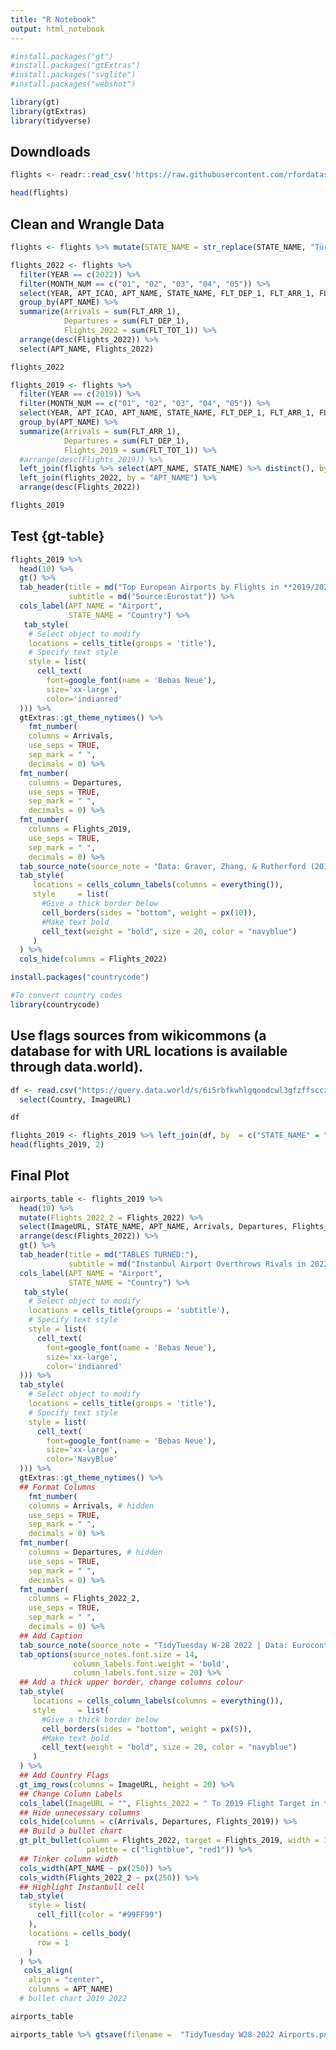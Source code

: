 ```yaml
---
title: "R Notebook"
output: html_notebook
---
```


```r
#install.packages("gt")
#install.packages("gtExtras")
#install.packages("svglite")
#install.packages("webshot")

library(gt)
library(gtExtras)
library(tidyverse)
```

## Downdloads
```r
flights <- readr::read_csv('https://raw.githubusercontent.com/rfordatascience/tidytuesday/master/data/2022/2022-07-12/flights.csv')

head(flights)
```
## Clean and Wrangle Data
```r
flights <- flights %>% mutate(STATE_NAME = str_replace(STATE_NAME, "Türkiye", "Turkey"))
```

```r
flights_2022 <- flights %>%
  filter(YEAR == c(2022)) %>%
  filter(MONTH_NUM == c("01", "02", "03", "04", "05")) %>%
  select(YEAR, APT_ICAO, APT_NAME, STATE_NAME, FLT_DEP_1, FLT_ARR_1, FLT_TOT_1 ) %>%
  group_by(APT_NAME) %>%
  summarize(Arrivals = sum(FLT_ARR_1),
            Departures = sum(FLT_DEP_1),
            Flights_2022 = sum(FLT_TOT_1)) %>%
  arrange(desc(Flights_2022)) %>%
  select(APT_NAME, Flights_2022)

flights_2022
```

```r
flights_2019 <- flights %>%
  filter(YEAR == c(2019)) %>%
  filter(MONTH_NUM == c("01", "02", "03", "04", "05")) %>%
  select(YEAR, APT_ICAO, APT_NAME, STATE_NAME, FLT_DEP_1, FLT_ARR_1, FLT_TOT_1 ) %>%
  group_by(APT_NAME) %>%
  summarize(Arrivals = sum(FLT_ARR_1),
            Departures = sum(FLT_DEP_1),
            Flights_2019 = sum(FLT_TOT_1)) %>%
  #arrange(desc(Flights_2019)) %>%
  left_join(flights %>% select(APT_NAME, STATE_NAME) %>% distinct(), by = "APT_NAME") %>%
  left_join(flights_2022, by = "APT_NAME") %>%
  arrange(desc(Flights_2022))

flights_2019
```
## Test {gt-table}
```r
flights_2019 %>%
  head(10) %>%
  gt() %>%
  tab_header(title = md("Top European Airports by Flights in **2019/2022**"),
             subtitle = md("Source:Eurostat")) %>%
  cols_label(APT_NAME = "Airport",
             STATE_NAME = "Country") %>%
   tab_style(
    # Select object to modify
    locations = cells_title(groups = 'title'),
    # Specify text style
    style = list(
      cell_text(
        font=google_font(name = 'Bebas Neue'), 
        size='xx-large',
        color='indianred'
  ))) %>%
  gtExtras::gt_theme_nytimes() %>%
    fmt_number(
    columns = Arrivals,
    use_seps = TRUE,
    sep_mark = " ",
    decimals = 0) %>%
  fmt_number(
    columns = Departures,
    use_seps = TRUE,
    sep_mark = " ",
    decimals = 0) %>%
  fmt_number(
    columns = Flights_2019,
    use_seps = TRUE,
    sep_mark = " ",
    decimals = 0) %>%
  tab_source_note(source_note = "Data: Graver, Zhang, & Rutherford (2019) [via Our World in Data]") %>%
  tab_style(
     locations = cells_column_labels(columns = everything()),
     style     = list(
       #Give a thick border below
       cell_borders(sides = "bottom", weight = px(10)),
       #Make text bold
       cell_text(weight = "bold", size = 20, color = "navyblue")
     )
  ) %>%
  cols_hide(columns = Flights_2022)
```
```r
install.packages("countrycode")

#To convert country codes
library(countrycode)
```

## Use flags sources from wikicommons (a database for with URL locations is available through data.world).
```r
df <- read.csv("https://query.data.world/s/6i5rbfkwhlgqoodcwl3gfzffscczxn", header=TRUE, stringsAsFactors=FALSE) %>%
  select(Country, ImageURL)

df 
```

```r
flights_2019 <- flights_2019 %>% left_join(df, by  = c("STATE_NAME" = "Country"))
head(flights_2019, 2)
```


## Final Plot
```r
airports_table <- flights_2019 %>%
  head(10) %>%
  mutate(Flights_2022_2 = Flights_2022) %>%
  select(ImageURL, STATE_NAME, APT_NAME, Arrivals, Departures, Flights_2019, Flights_2022_2, Flights_2022) %>%
  arrange(desc(Flights_2022)) %>%
  gt() %>%
  tab_header(title = md("TABLES TURNED:"),
             subtitle = md("Instanbul Airport Overthrows Rivals in 2022")) %>%
  cols_label(APT_NAME = "Airport",
             STATE_NAME = "Country") %>%
   tab_style(
    # Select object to modify
    locations = cells_title(groups = 'subtitle'),
    # Specify text style
    style = list(
      cell_text(
        font=google_font(name = 'Bebas Neue'), 
        size='xx-large',
        color='indianred'
  ))) %>%
  tab_style(
    # Select object to modify
    locations = cells_title(groups = 'title'),
    # Specify text style
    style = list(
      cell_text(
        font=google_font(name = 'Bebas Neue'), 
        size='xx-large',
        color='NavyBlue'
  ))) %>%
  gtExtras::gt_theme_nytimes() %>%
  ## Format Columns
    fmt_number(
    columns = Arrivals, # hidden
    use_seps = TRUE,
    sep_mark = " ",
    decimals = 0) %>%
  fmt_number(
    columns = Departures, # hidden
    use_seps = TRUE,
    sep_mark = " ",
    decimals = 0) %>%
  fmt_number(
    columns = Flights_2022_2,
    use_seps = TRUE,
    sep_mark = " ",
    decimals = 0) %>%
  ## Add Caption
  tab_source_note(source_note = "TidyTuesday W-28 2022 | Data: Eurocontrol | By @TimurZolkin") %>%
  tab_options(source_notes.font.size = 14,
              column_labels.font.weight = 'bold',
              column_labels.font.size = 20) %>%
  ## Add a thick upper border, change columns colour
  tab_style(
     locations = cells_column_labels(columns = everything()),
     style     = list(
       #Give a thick border below
       cell_borders(sides = "bottom", weight = px(5)),
       #Make text bold
       cell_text(weight = "bold", size = 20, color = "navyblue")
     )
  ) %>%
  ## Add Country Flags
  gt_img_rows(columns = ImageURL, height = 20) %>%
  ## Change Column Labels
  cols_label(ImageURL = "", Flights_2022 = " To 2019 Flight Target in thousands", Flights_2022_2 = "2022") %>%
  ## Hide unnecessary columns
  cols_hide(columns = c(Arrivals, Departures, Flights_2019)) %>%
  ## Build a bullet chart
  gt_plt_bullet(column = Flights_2022, target = Flights_2019, width = 100,
                 palette = c("lightblue", "red1")) %>%
  ## Tinker column width
  cols_width(APT_NAME ~ px(250)) %>%
  cols_width(Flights_2022_2 ~ px(250)) %>%
  ## Highlight Instanbull cell
  tab_style(
    style = list(
      cell_fill(color = "#99FF99")
    ),
    locations = cells_body(
      row = 1
    )
  ) %>%
   cols_align(
    align = "center", 
    columns = APT_NAME)
  # bullet chart 2019 2022

airports_table
```

```r
airports_table %>% gtsave(filename =  "TidyTuesday W28 2022 Airports.png")
```